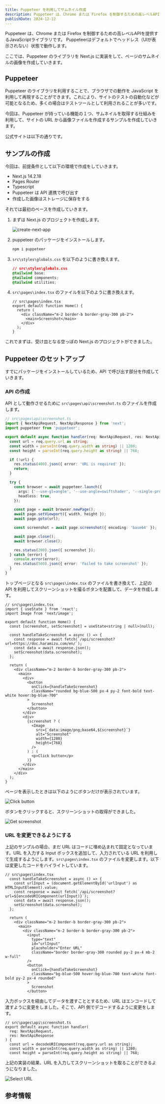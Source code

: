 ```yaml
---
title: Puppeteer を利用してサムネイル作成
description: Puppeteer は、Chrome または Firefox を制御するための高レベルAPIを提供するJavaScriptライブラリです。 Puppeteerはデフォルトでヘッドレス（UIが表示されない）状態で動作します。
publishDate: 2024-12-12
---
```



Puppeteer は、Chrome または Firefox を制御するための高レベルAPIを提供するJavaScriptライブラリです。 Puppeteerはデフォルトでヘッドレス（UIが表示されない）状態で動作します。

ここでは、Puppeteer のライブラリを Next.js に実装をして、ページのサムネイルの画像を作成していきます。

## Puppeteer

Puppeteer のライブラリを利用することで、ブラウザでの動作を JavaScript を利用して再現することができます。これにより、サイトのテストの自動化などが可能となるため、多くの場合はテストツールとして利用されることが多いです。

今回は、Puppeteer が持っている機能の１つ、サムネイルを取得する仕組みを利用して、サイトの URL から画像ファイルを作成するサンプルを作成していきます。

公式サイトは以下の通りです。

<LinkCard title="Puppeteer" href="https://pptr.dev/" target="_blank" />

## サンプルの作成

今回は、前提条件として以下の環境で作成をしていきます。

- Next.js 14.2.18
- Pages Router
- Typescript
- Puppeteer は API 連携で呼び出す
- 作成した画像はストレージに保存をする

それでは最初のベースを作成していきます。

<Steps>

1. まずは Next.js のプロジェクトを作成します。

   ![create-next-app](../../../assets/nextjs/puppeteer01.png)

2. puppeteer のパッケージをインストールします。

   ```bash
   npm i puppeteer
   ```

3. `src\styles\globals.css` を以下のように書き換えます。

   ```css
   // src\styles\globals.css
   @tailwind base;
   @tailwind components;
   @tailwind utilities;
   ```

4. `src\pages\index.tsx` のファイルを以下のように書き換えます。

   ```tsx
   // src\pages\index.tsx
   export default function Home() {
     return (
       <div className="m-2 border-b border-gray-300 pb-2">
         <main>Screenshot</main>
       </div>
     );
   }
   ```

</Steps>

これでまずは、受け皿となる空っぽの Next.js のプロジェクトができました。

## Puppeteer のセットアップ

すでにパッケージをインストールしているため、API で呼び出す部分を作成していきます。

### API の作成

API として動作させるために `src\pages\api\screenshot.ts` のファイルを作成します。

```ts
// src\pages\api\screenshot.ts
import { NextApiRequest, NextApiResponse } from 'next';
import puppeteer from 'puppeteer';

export default async function handler(req: NextApiRequest, res: NextApiResponse) {
  const url = req.query.url as string;
  const width = parseInt(req.query.width as string) || 1280;
  const height = parseInt(req.query.height as string) || 768;

  if (!url) {
    res.status(400).json({ error: 'URL is required' });
    return;
  }

  try {
    const browser = await puppeteer.launch({
      args: ['--use-gl=angle', '--use-angle=swiftshader', '--single-process', '--no-sandbox'],
      headless: true,
    });

    const page = await browser.newPage();
    await page.setViewport({ width, height });
    await page.goto(url);

    const screenshot = await page.screenshot({ encoding: 'base64' });

    await page.close();
    await browser.close();

    res.status(200).json({ screenshot });
  } catch (error) {
    console.error(error);
    res.status(500).json({ error: 'Failed to take screenshot' });
  }
}
```

トップページとなる `src\pages\index.tsx` のファイルを書き換えて、上記の API を利用してスクリーンショットを撮るボタンを配置して、データを作成します。

```tsx
// src\pages\index.tsx
import { useState } from 'react';
import Image from 'next/image';

export default function Home() {
  const [screenshot, setScreenshot] = useState<string | null>(null);

  const handleTakeScreenshot = async () => {
    const response = await fetch(`/api/screenshot?url=https://doc.haramizu.com/en/`);
    const data = await response.json();
    setScreenshot(data.screenshot);
  };

  return (
    <div className="m-2 border-b border-gray-300 pb-2">
      <main>
        <div>
          <button
            onClick={handleTakeScreenshot}
            className="rounded bg-blue-500 px-4 py-2 font-bold text-white hover:bg-blue-700"
          >
            Screenshot
          </button>
        </div>
        <div>
          {screenshot ? (
            <Image
              src={`data:image/png;base64,${screenshot}`}
              alt="Screenshot"
              width={1280}
              height={768}
            />
          ) : (
            <p>Click button</p>
          )}
        </div>
      </main>
    </div>
  );
}
```

ページを表示したときは以下のようにボタンだけが表示されています。

![Click button](../../../assets/nextjs/puppeteer02.png)

ボタンをクリックすると、スクリーンショットの取得ができました。

![Get screenshot](../../../assets/nextjs/puppeteer03.png)

### URL を変更できるようにする

上記のサンプルの場合、まだ URL はコードに埋め込まれて固定となっています。URL を入力する Input ボックスを追加して、入力されている URL を利用して生成するようにします。`src\pages\index.tsx` のファイルを変更します。以下は変更したコードをハイライトしています。

```tsx {3-4,12-18}
// src\pages\index.tsx
  const handleTakeScreenshot = async () => {
    const urlInput = (document.getElementById('urlInput') as HTMLInputElement).value;
    const response = await fetch(`/api/screenshot?url=${encodeURIComponent(urlInput)}`);
    const data = await response.json();
    setScreenshot(data.screenshot);
  };

  return (
    <div className="m-2 border-b border-gray-300 pb-2">
      <main>
        <div className="m-2 border-b border-gray-300 pb-2">
          <input
            type="text"
            id="urlInput"
            placeholder="Enter URL"
            className="border border-gray-300 rounded py-2 px-4 mb-2 w-full"
          />
          <button
            onClick={handleTakeScreenshot}
            className="bg-blue-500 hover:bg-blue-700 text-white font-bold py-2 px-4 rounded"
          >
            Screenshot
          </button>
```

入力ボックスを経由してデータを渡すこととするため、URL はエンコードして渡すように変更をしました。そこで、API 側でデコードするように変更をします。

```tsx {6}
// src\pages\api\screenshot.ts
export default async function handler(
  req: NextApiRequest,
  res: NextApiResponse
) {
  const url = decodeURIComponent(req.query.url as string);
  const width = parseInt(req.query.width as string) || 1280;
  const height = parseInt(req.query.height as string) || 768;
```

上記の実装の結果、URL を入力してスクリーンショットを取ることができるようになりました。

![Select URL](../../../assets/nextjs/puppeteer04.png)

## 参考情報

<LinkCard
  title="Puppeteer"
  href="https://pptr.dev/"
  description="Puppeteer is a JavaScript library which provides a high-level API to control Chrome or Firefox over the DevTools Protocol or WebDriver BiDi. Puppeteer runs in the headless (no visible UI) by default"
  target="_blank"
/>

